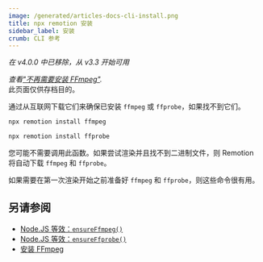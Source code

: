 ```yaml
---
image: /generated/articles-docs-cli-install.png
title: npx remotion 安装
sidebar_label: 安装
crumb: CLI 参考
---
```


_在 v4.0.0 中已移除，从 v3.3 开始可用_

_查看["不再需要安装 FFmpeg"](https://translate.google.com/docs/4-0-migration#no-more-ffmpeg-install-ffmpegexecutable-option-removed)._  
此页面仅供存档目的。

通过从互联网下载它们来确保已安装 `ffmpeg` 或 `ffprobe`，如果找不到它们。

```bash
npx remotion install ffmpeg
```

```bash
npx remotion install ffprobe
```

您可能不需要调用此函数。如果尝试渲染并且找不到二进制文件，则 Remotion 将自动下载 `ffmpeg` 和 `ffprobe`。

如果需要在第一次渲染开始之前准备好 `ffmpeg` 和 `ffprobe`，则这些命令很有用。

## 另请参阅

- [Node.JS 等效：`ensureFfmpeg()`](https://translate.google.com/docs/renderer/ensure-ffmpeg)
- [Node.JS 等效：`ensureFfprobe()`](https://translate.google.com/docs/renderer/ensure-ffprobe)
- [安装 FFmpeg](https://translate.google.com/docs/ffmpeg)

